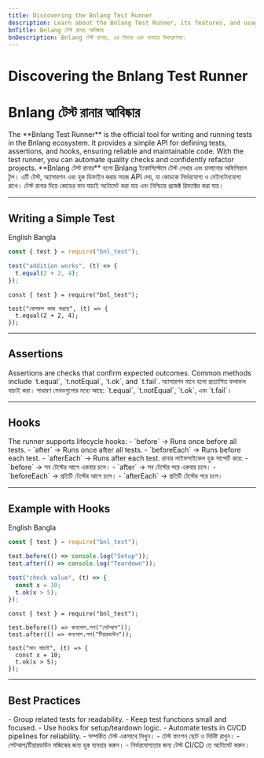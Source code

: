 ```yaml
---
title: Discovering the Bnlang Test Runner
description: Learn about the Bnlang Test Runner, its features, and usage with examples in English, Bangla, and Banglish.
bnTitle: Bnlang টেস্ট রানার আবিষ্কার
bnDescription: Bnlang টেস্ট রানার, এর ফিচার এবং ব্যবহার উদাহরণসহ।
---
```


# <I18nEnglish>Discovering the Bnlang Test Runner</I18nEnglish>
# <I18nBangla>Bnlang টেস্ট রানার আবিষ্কার</I18nBangla>

<I18nEnglish>
The **Bnlang Test Runner** is the official tool for writing and running tests in the Bnlang ecosystem.  
It provides a simple API for defining tests, assertions, and hooks, ensuring reliable and maintainable code.  
With the test runner, you can automate quality checks and confidently refactor projects.
</I18nEnglish>

<I18nBangla>
**Bnlang টেস্ট রানার** হলো Bnlang ইকোসিস্টেমে টেস্ট লেখার এবং চালানোর অফিসিয়াল টুল।  
এটি টেস্ট, অ্যাসারশন এবং হুক ডিফাইন করার সহজ API দেয়, যা কোডকে নির্ভরযোগ্য ও মেইনটেনযোগ্য রাখে।  
টেস্ট রানার দিয়ে কোডের মান যাচাই অটোমেট করা যায় এবং নিশ্চিন্তে প্রজেক্ট রিফ্যাক্টর করা যায়।
</I18nBangla>

---

## Writing a Simple Test

<Tabs defaultValue="english" className="w-full">
  <TabsList>
    <TabsTrigger value="english">English</TabsTrigger>
    <TabsTrigger value="bangla">Bangla</TabsTrigger>
    
  </TabsList>

  <TabsContent value="english">

```js
const { test } = require("bnl_test");

test("addition works", (t) => {
  t.equal(2 + 2, 4);
});
```
  </TabsContent>

  <TabsContent value="bangla">

```bnl
const { test } = require("bnl_test");

test("যোগফল কাজ করছে", (t) => {
  t.equal(2 + 2, 4);
});
```
  </TabsContent>

  
</Tabs>

---

## Assertions

<I18nEnglish>
Assertions are checks that confirm expected outcomes.  
Common methods include `t.equal`, `t.notEqual`, `t.ok`, and `t.fail`.
</I18nEnglish>

<I18nBangla>
অ্যাসারশন মানে হলো প্রত্যাশিত ফলাফল যাচাই করা।  
সাধারণ মেথডগুলোর মধ্যে আছে: `t.equal`, `t.notEqual`, `t.ok`, এবং `t.fail`।
</I18nBangla>

---

## Hooks

<I18nEnglish>
The runner supports lifecycle hooks:  
- `before` → Runs once before all tests.  
- `after` → Runs once after all tests.  
- `beforeEach` → Runs before each test.  
- `afterEach` → Runs after each test.
</I18nEnglish>

<I18nBangla>
রানার লাইফসাইকেল হুক সাপোর্ট করে:  
- `before` → সব টেস্টের আগে একবার চলে।  
- `after` → সব টেস্টের পরে একবার চলে।  
- `beforeEach` → প্রতিটি টেস্টের আগে চলে।  
- `afterEach` → প্রতিটি টেস্টের পরে চলে।
</I18nBangla>

---

## Example with Hooks

<Tabs defaultValue="english" className="w-full">
  <TabsList>
    <TabsTrigger value="english">English</TabsTrigger>
    <TabsTrigger value="bangla">Bangla</TabsTrigger>
    
  </TabsList>

  <TabsContent value="english">

```js
const { test } = require("bnl_test");

test.before(() => console.log("Setup"));
test.after(() => console.log("Teardown"));

test("check value", (t) => {
  const x = 10;
  t.ok(x > 5);
});
```
  </TabsContent>

  <TabsContent value="bangla">

```bnl
const { test } = require("bnl_test");

test.before(() => কনসোল.লগ("সেটআপ"));
test.after(() => কনসোল.লগ("টিয়ারডাউন"));

test("মান যাচাই", (t) => {
  const x = 10;
  t.ok(x > 5);
});
```
  </TabsContent>

  
</Tabs>

---

## Best Practices

<I18nEnglish>
- Group related tests for readability.  
- Keep test functions small and focused.  
- Use hooks for setup/teardown logic.  
- Automate tests in CI/CD pipelines for reliability.
</I18nEnglish>

<I18nBangla>
- সম্পর্কিত টেস্ট একসাথে লিখুন।  
- টেস্ট ফাংশন ছোট ও নির্দিষ্ট রাখুন।  
- সেটআপ/টিয়ারডাউন লজিকের জন্য হুক ব্যবহার করুন।  
- নির্ভরযোগ্যতার জন্য টেস্ট CI/CD তে অটোমেট করুন।
</I18nBangla>
